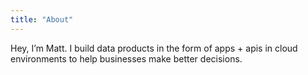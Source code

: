 ---
title: "About"
---

Hey, I'm Matt.  I build data products in the form of apps + apis in cloud environments to help businesses make better decisions.

